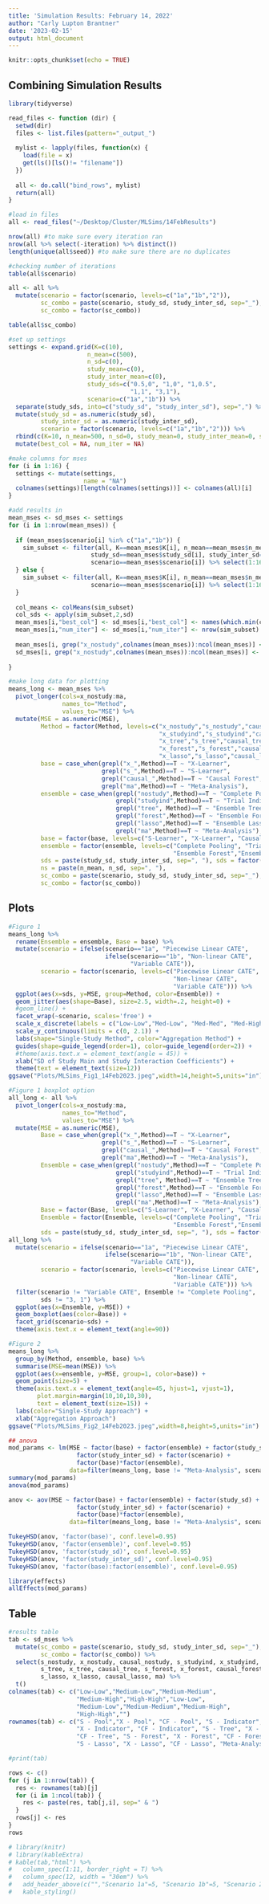 ```yaml
---
title: 'Simulation Results: February 14, 2022'
author: "Carly Lupton Brantner"
date: '2023-02-15'
output: html_document
---
```


```r
knitr::opts_chunk$set(echo = TRUE)
```

## Combining Simulation Results

```r
library(tidyverse)

read_files <- function (dir) {
  setwd(dir)
  files <- list.files(pattern="_output_")
  
  mylist <- lapply(files, function(x) {
    load(file = x)
    get(ls()[ls()!= "filename"])
  })
  
  all <- do.call("bind_rows", mylist)
  return(all)
}

#load in files
all <- read_files("~/Desktop/Cluster/MLSims/14FebResults")

nrow(all) #to make sure every iteration ran
nrow(all %>% select(-iteration) %>% distinct()) 
length(unique(all$seed)) #to make sure there are no duplicates

#checking number of iterations
table(all$scenario)

all <- all %>%
  mutate(scenario = factor(scenario, levels=c("1a","1b","2")),
         sc_combo = paste(scenario, study_sd, study_inter_sd, sep="_"),
         sc_combo = factor(sc_combo))

table(all$sc_combo)
```

```r
#set up settings
settings <- expand.grid(K=c(10),
                      n_mean=c(500),
                      n_sd=c(0),
                      study_mean=c(0),
                      study_inter_mean=c(0),
                      study_sds=c("0.5,0", "1,0", "1,0.5", 
                                  "1,1", "3,1"),
                      scenario=c("1a","1b")) %>%
  separate(study_sds, into=c("study_sd", "study_inter_sd"), sep=",") %>%
  mutate(study_sd = as.numeric(study_sd),
         study_inter_sd = as.numeric(study_inter_sd),
         scenario = factor(scenario, levels=c("1a","1b","2"))) %>%
  rbind(c(K=10, n_mean=500, n_sd=0, study_mean=0, study_inter_mean=0, study_sd=NA, study_inter_sd=NA, scenario=2)) %>%
  mutate(best_col = NA, num_iter = NA)

#make columns for mses
for (i in 1:16) {
  settings <- mutate(settings,
                     name = "NA")
  colnames(settings)[length(colnames(settings))] <- colnames(all)[i]
}

#add results in
mean_mses <- sd_mses <- settings
for (i in 1:nrow(mean_mses)) {
  
  if (mean_mses$scenario[i] %in% c("1a","1b")) {
    sim_subset <- filter(all, K==mean_mses$K[i], n_mean==mean_mses$n_mean[i], n_sd==mean_mses$n_sd[i],
                       study_sd==mean_mses$study_sd[i], study_inter_sd==mean_mses$study_inter_sd[i],
                       scenario==mean_mses$scenario[i]) %>% select(1:16)
  } else {
    sim_subset <- filter(all, K==mean_mses$K[i], n_mean==mean_mses$n_mean[i], n_sd==mean_mses$n_sd[i],
                       scenario==mean_mses$scenario[i]) %>% select(1:16)
  }
  
  col_means <- colMeans(sim_subset)
  col_sds <- apply(sim_subset,2,sd)
  mean_mses[i,"best_col"] <- sd_mses[i,"best_col"] <- names(which.min(col_means))
  mean_mses[i,"num_iter"] <- sd_mses[i,"num_iter"] <- nrow(sim_subset)
  
  mean_mses[i, grep("x_nostudy",colnames(mean_mses)):ncol(mean_mses)] <- round(col_means,4)
  sd_mses[i, grep("x_nostudy",colnames(mean_mses)):ncol(mean_mses)] <- paste(round(col_means,2), " (", 
                                                                            round(col_sds,2), ")", sep="")
}
```

```r
#make long data for plotting
means_long <- mean_mses %>%
  pivot_longer(cols=x_nostudy:ma,
               names_to="Method",
               values_to="MSE") %>%
  mutate(MSE = as.numeric(MSE),
         Method = factor(Method, levels=c("x_nostudy","s_nostudy","causal_nostudy",
                                          "x_studyind","s_studyind","causal_studyind",
                                          "x_tree","s_tree","causal_tree",
                                          "x_forest","s_forest","causal_forest",
                                          "x_lasso","s_lasso","causal_lasso","ma")),
         base = case_when(grepl("x_",Method)==T ~ "X-Learner",
                          grepl("s_",Method)==T ~ "S-Learner",
                          grepl("causal_",Method)==T ~ "Causal Forest",
                          grepl("ma",Method)==T ~ "Meta-Analysis"),
         ensemble = case_when(grepl("nostudy",Method)==T ~ "Complete Pooling",
                              grepl("studyind",Method)==T ~ "Trial Indicator",
                              grepl("tree", Method)==T ~ "Ensemble Tree",
                              grepl("forest",Method)==T ~ "Ensemble Forest",
                              grepl("lasso",Method)==T ~ "Ensemble Lasso",
                              grepl("ma",Method)==T ~ "Meta-Analysis"),
         base = factor(base, levels=c("S-Learner", "X-Learner", "Causal Forest", "Meta-Analysis")), 
         ensemble = factor(ensemble, levels=c("Complete Pooling", "Trial Indicator", "Ensemble Tree",
                                              "Ensemble Forest","Ensemble Lasso", "Meta-Analysis")),
         sds = paste(study_sd, study_inter_sd, sep=", "), sds = factor(sds),
         ns = paste(n_mean, n_sd, sep=", "),
         sc_combo = paste(scenario, study_sd, study_inter_sd, sep="_"),
         sc_combo = factor(sc_combo))
```

## Plots

```r
#Figure 1
means_long %>%
  rename(Ensemble = ensemble, Base = base) %>%
  mutate(scenario = ifelse(scenario=="1a", "Piecewise Linear CATE",
                           ifelse(scenario=="1b", "Non-linear CATE",
                                  "Variable CATE")),
         scenario = factor(scenario, levels=c("Piecewise Linear CATE",
                                              "Non-linear CATE",
                                              "Variable CATE"))) %>%
  ggplot(aes(x=sds, y=MSE, group=Method, color=Ensemble)) +
  geom_jitter(aes(shape=Base), size=2.5, width=.2, height=0) +
  #geom_line() +
  facet_wrap(~scenario, scales='free') +
  scale_x_discrete(labels = c("Low-Low","Med-Low", "Med-Med", "Med-High","High-High")) +
  scale_y_continuous(limits = c(0, 2.1)) +
  labs(shape="Single-Study Method", color="Aggregation Method") +
  guides(shape=guide_legend(order=1), color=guide_legend(order=2)) +
  #theme(axis.text.x = element_text(angle = 45)) +
  xlab("SD of Study Main and Study Interaction Coefficients") +
  theme(text = element_text(size=12))
ggsave("Plots/MLSims_Fig1_14Feb2023.jpeg",width=14,height=5,units="in")
```

```r
#Figure 1 boxplot option
all_long <- all %>%
  pivot_longer(cols=x_nostudy:ma,
               names_to="Method",
               values_to="MSE") %>%
  mutate(MSE = as.numeric(MSE),
         Base = case_when(grepl("x_",Method)==T ~ "X-Learner",
                          grepl("s_",Method)==T ~ "S-Learner",
                          grepl("causal_",Method)==T ~ "Causal Forest",
                          grepl("ma",Method)==T ~ "Meta-Analysis"),
         Ensemble = case_when(grepl("nostudy",Method)==T ~ "Complete Pooling",
                              grepl("studyind",Method)==T ~ "Trial Indicator",
                              grepl("tree", Method)==T ~ "Ensemble Tree",
                              grepl("forest",Method)==T ~ "Ensemble Forest",
                              grepl("lasso",Method)==T ~ "Ensemble Lasso",
                              grepl("ma",Method)==T ~ "Meta-Analysis"),
         Base = factor(Base, levels=c("S-Learner", "X-Learner", "Causal Forest", "Meta-Analysis")), 
         Ensemble = factor(Ensemble, levels=c("Complete Pooling", "Trial Indicator", "Ensemble Tree",
                                              "Ensemble Forest","Ensemble Lasso", "Meta-Analysis")),
         sds = paste(study_sd, study_inter_sd, sep=", "), sds = factor(sds))
all_long %>%
  mutate(scenario = ifelse(scenario=="1a", "Piecewise Linear CATE",
                           ifelse(scenario=="1b", "Non-linear CATE",
                                  "Variable CATE")),
         scenario = factor(scenario, levels=c("Piecewise Linear CATE",
                                              "Non-linear CATE",
                                              "Variable CATE"))) %>%
  filter(scenario != "Variable CATE", Ensemble != "Complete Pooling",
         sds != "3, 1") %>%
  ggplot(aes(x=Ensemble, y=MSE)) +
  geom_boxplot(aes(color=Base)) + 
  facet_grid(scenario~sds) +
  theme(axis.text.x = element_text(angle=90))
```

```r
#Figure 2
means_long %>%
  group_by(Method, ensemble, base) %>%
  summarise(MSE=mean(MSE)) %>%
  ggplot(aes(x=ensemble, y=MSE, group=1, color=base)) +
  geom_point(size=5) +
  theme(axis.text.x = element_text(angle=45, hjust=1, vjust=1),
        plot.margin=margin(10,10,10,30),
        text = element_text(size=15)) +
  labs(color="Single-Study Approach") +
  xlab("Aggregation Approach")
ggsave("Plots/MLSims_Fig2_14Feb2023.jpeg",width=8,height=5,units="in")
```

```r
## anova
mod_params <- lm(MSE ~ factor(base) + factor(ensemble) + factor(study_sd) + 
                   factor(study_inter_sd) + factor(scenario) +
                   factor(base)*factor(ensemble), 
                 data=filter(means_long, base != "Meta-Analysis", scenario != 2))
summary(mod_params)
anova(mod_params)

anov <- aov(MSE ~ factor(base) + factor(ensemble) + factor(study_sd) + 
                   factor(study_inter_sd) + factor(scenario) +
                   factor(base)*factor(ensemble), 
                 data=filter(means_long, base != "Meta-Analysis", scenario != 2))

TukeyHSD(anov, 'factor(base)', conf.level=0.95)
TukeyHSD(anov, 'factor(ensemble)', conf.level=0.95)
TukeyHSD(anov, 'factor(study_sd)', conf.level=0.95)
TukeyHSD(anov, 'factor(study_inter_sd)', conf.level=0.95)
TukeyHSD(anov, 'factor(base):factor(ensemble)', conf.level=0.95)
```

```r
library(effects)
allEffects(mod_params)
```


## Table

```r
#results table
tab <- sd_mses %>%
  mutate(sc_combo = paste(scenario, study_sd, study_inter_sd, sep="_"),
         sc_combo = factor(sc_combo)) %>%
  select(s_nostudy, x_nostudy, causal_nostudy, s_studyind, x_studyind, causal_studyind,
         s_tree, x_tree, causal_tree, s_forest, x_forest, causal_forest,
         s_lasso, x_lasso, causal_lasso, ma) %>%
  t()
colnames(tab) <- c("Low-Low","Medium-Low","Medium-Medium",
                   "Medium-High","High-High","Low-Low",
                   "Medium-Low","Medium-Medium","Medium-High",
                   "High-High","")
rownames(tab) <- c("S - Pool","X - Pool", "CF - Pool", "S - Indicator",
                   "X - Indicator", "CF - Indicator", "S - Tree", "X - Tree",
                   "CF - Tree", "S - Forest", "X - Forest", "CF - Forest",
                   "S - Lasso", "X - Lasso", "CF - Lasso", "Meta-Analysis")

#print(tab)

rows <- c()
for (j in 1:nrow(tab)) {
  res <- rownames(tab)[j]
  for (i in 1:ncol(tab)) {
    res <- paste(res, tab[j,i], sep=" & ")
  }
  rows[j] <- res
}
rows

# library(knitr)
# library(kableExtra)
# kable(tab,"html") %>%
#   column_spec(1:11, border_right = T) %>%
#   column_spec(12, width = "30em") %>%
#   add_header_above(c("","Scenario 1a"=5, "Scenario 1b"=5, "Scenario 2"=1)) %>%
#   kable_styling()
```


